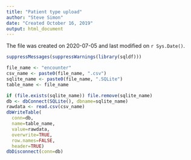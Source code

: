 ```yaml
---
title: "Patient type upload"
author: "Steve Simon"
date: "Created October 16, 2019"
output: html_document
---
```


The file was created on 2020-07-05 and last modified on `r Sys.Date()`.

```r
suppressMessages(suppressWarnings(library(sqldf)))
```

```r
file_name <- "encounter"
csv_name <- paste0(file_name, ".csv")
sqlite_name <- paste0(file_name, ".SQLite")
table_name <- file_name

if (file.exists(sqlite_name)) file.remove(sqlite_name)
db <- dbConnect(SQLite(), dbname=sqlite_name)
rawdata <- read.csv(csv_name)
dbWriteTable(
  conn=db, 
  name=table_name, 
  value=rawdata,
  overwrite=TRUE, 
  row.names=FALSE, 
  header=TRUE)
dbDisconnect(conn=db)
```